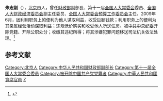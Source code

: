 '''朱志刚'''（{{bd|1950年|5月|||}}），[[北京市|北京市]]人，曾任[[中華人民共和國財政部|財政部]]副部長、第十一届[[全国人大常委会|全国人大常委会]]委员、[[全国人大财政经济委员会|全国人大财政经济委员会]]副主任委员、[[全国人大常委会预算工作委员会|全国人大常委会预算工作委员会]]主任。2009年6月，因利用职务上的便利为他人谋取利益，收受巨额钱款；利用职务上的便利为其亲属经营活动谋取利益；违规低价购买和收受他人所送住房。被[[中共中央纪委|中共中央纪委]]开除党籍、开除公职处分；收缴其违纪所得；将其涉嫌犯罪问题移送司法机关依法处理。<ref>{{Cite web |url=http://www.gov.cn/rsrm/2009-06/12/content_1338791.htm |title=中纪委：朱志刚因严重违纪违法被开除党籍和公职 中央政府门户网站 |access-date=2009-06-12 |archive-date=2019-06-10 |archive-url=https://web.archive.org/web/20190610170830/http://www.gov.cn/rsrm/2009-06/12/content_1338791.htm |dead-url=no }}</ref>

== 参考文献 ==
{{Reflist}}

[[Category:北京人|Category:北京人]]
[[Category:中华人民共和国财政部副部长|Category:中华人民共和国财政部副部长]]
[[Category:第十一届全国人大常委会委员|Category:第十一届全国人大常委会委员]]
[[Category:被开除中国共产党党籍者|Category:被开除中国共产党党籍者]]
[[Category:中華人民共和國貪腐官員|Category:中華人民共和國貪腐官員]]
[[Category:朱姓|Z]]